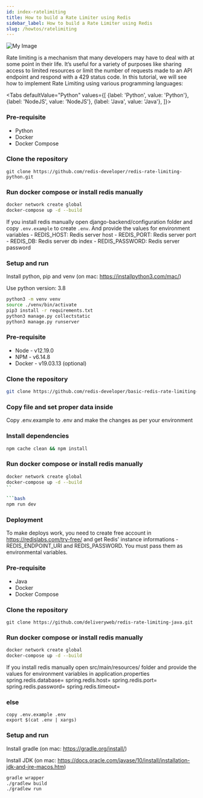 ```yaml
---
id: index-ratelimiting
title: How to build a Rate Limiter using Redis
sidebar_label: How to build a Rate Limiter using Redis
slug: /howtos/ratelimiting
---
```



![My Image](ratelimiting.png)

Rate limiting is a mechanism that many developers may have to deal with at some point in their life. It’s useful for a variety of purposes like sharing access to limited resources or limit the number of requests made to an API endpoint and respond with a 429 status code. In this tutorial, we will see how to implement Rate Limiting using various programming languages:


<Tabs
  defaultValue="Python"
  values={[
    {label: 'Python', value: 'Python'},
    {label: 'NodeJS', value: 'NodeJS'},
    {label: 'Java', value: 'Java'},
  ]}>
  <TabItem value="Python">

### Pre-requisite

-  Python 
-  Docker
-  Docker Compose


### Clone the repository 

```
git clone https://github.com/redis-developer/redis-rate-limiting-python.git
```


### Run docker compose or install redis manually

```sh
docker network create global
docker-compose up -d --build
```


 If you install redis manually open django-backend/configuration folder and copy `.env.example` to create `.env`. And provide the values for environment variables
    - REDIS_HOST: Redis server host
    - REDIS_PORT: Redis server port
    - REDIS_DB: Redis server db index
    - REDIS_PASSWORD: Redis server password

### Setup and run 

Install python, pip and venv (on mac: https://installpython3.com/mac/)

Use python version: 3.8
``` sh
python3 -m venv venv
source ./venv/bin/activate
pip3 install -r requirements.txt
python3 manage.py collectstatic
python3 manage.py runserver
```




</TabItem>

<TabItem value="NodeJS">



### Pre-requisite

-   Node - v12.19.0
-   NPM - v6.14.8
-   Docker - v19.03.13 (optional)

### Clone the repository

```bash
git clone https://github.com/redis-developer/basic-redis-rate-limiting-demo-nodejs/

```

### Copy file and set proper data inside

Copy .env.example to .env and make the changes as per your environment


### Install dependencies

```bash
npm cache clean && npm install
```

### Run docker compose or install redis manually

```bash
docker network create global
docker-compose up -d --build
``

```bash
npm run dev

```

### Deployment

To make deploys work, you need to create free account in https://redislabs.com/try-free/ and get Redis' instance informations - REDIS_ENDPOINT_URI and REDIS_PASSWORD. You must pass them as environmental variables.




</TabItem>

<TabItem value="Java">

### Pre-requisite

-  Java
-  Docker
-  Docker Compose

### Clone the repository

```
git clone https://github.com/deliveryweb/redis-rate-limiting-java.git
```

### Run docker compose or install redis manually


```sh
docker network create global
docker-compose up -d --build
```

If you install redis manually open src/main/resources/ folder and provide the values for environment variables in application.properties
    spring.redis.database=
    spring.redis.host=
    spring.redis.port=
    spring.redis.password=
    spring.redis.timeout=

### else  
    copy .env.example .env
    export $(cat .env | xargs)

### Setup and run 

Install gradle (on mac: https://gradle.org/install/)


Install JDK (on mac: https://docs.oracle.com/javase/10/install/installation-jdk-and-jre-macos.htm)

``` sh
gradle wrapper
./gradlew build
./gradlew run
```

 </TabItem>
</Tabs>
  
